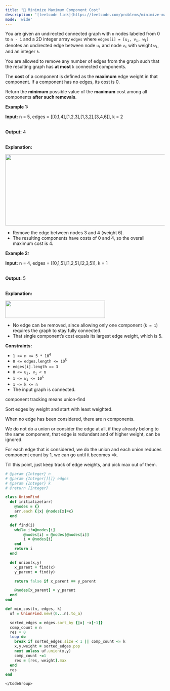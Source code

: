 ```yaml
---
title: "🧀 Minimize Maximum Component Cost"
description: '[leetcode link](https://leetcode.com/problems/minimize-maximum-component-cost/description/)'
mode: 'wide'
---
```

<Tabs>
  <Tab title="Question" icon="circle-question" iconType="regular">
    <Card>
      <p data-end="331" data-start="85">You are given an undirected connected graph with <code data-end="137" data-start="134">n</code> nodes labeled from 0 to <code data-end="171" data-start="164">n - 1</code> and a 2D integer array <code data-end="202" data-start="195">edges</code> where <code data-end="234" data-start="209">edges[i] = [u<sub>i</sub>, v<sub>i</sub>, w<sub>i</sub>]</code> denotes an undirected edge between node <code data-end="279" data-start="275">u<sub>i</sub></code> and node <code data-end="293" data-start="289">v<sub>i</sub></code> with weight <code data-end="310" data-start="306">w<sub>i</sub></code>, and an integer <code data-end="330" data-start="327">k</code>.</p>  <p data-end="461" data-start="333">You are allowed to remove any number of edges from the graph such that the resulting graph has <strong>at most</strong> <code data-end="439" data-start="436">k</code> connected components.</p>  <p data-end="589" data-start="463">The <strong>cost</strong> of a component is defined as the <strong>maximum</strong> edge weight in that component. If a component has no edges, its cost is 0.</p>  <p data-end="760" data-start="661">Return the <strong>minimum</strong> possible value of the <strong>maximum</strong> cost among all components <strong data-end="759" data-start="736">after such removals</strong>.</p>   <p><strong class="example">Example 1:</strong></p>  <div class="example-block"> <p><strong>Input:</strong> <span class="example-io">n = 5, edges = [[0,1,4],[1,2,3],[1,3,2],[3,4,6]], k = 2</span></p>  <p><br/> <strong>Output:</strong> <span class="example-io">4</span></p>  <p><br/> <strong>Explanation:</strong></p>  <p><img alt="" src="https://assets.leetcode.com/uploads/2025/04/19/minimizemaximumm.jpg" style="width: 535px; height: 225px;" /></p>  <ul>  <li data-end="1070" data-start="1021">Remove the edge between nodes 3 and 4 (weight 6).</li>  <li data-end="1141" data-start="1073">The resulting components have costs of 0 and 4, so the overall maximum cost is 4.</li> </ul> </div>  <p><strong class="example">Example 2:</strong></p>  <div class="example-block"> <p><strong>Input:</strong> <span class="example-io">n = 4, edges = [[0,1,5],[1,2,5],[2,3,5]], k = 1</span></p>  <p><br/> <strong>Output:</strong> <span class="example-io">5</span></p>  <p><br/> <strong>Explanation:</strong></p>  <p><img alt="" src="https://assets.leetcode.com/uploads/2025/04/19/minmax2.jpg" style="width: 315px; height: 55px;" /></p>  <ul>  <li data-end="1315" data-start="1251">No edge can be removed, since allowing only one component (<code>k = 1</code>) requires the graph to stay fully connected.</li>  <li data-end="1389" data-start="1318">That single component&rsquo;s cost equals its largest edge weight, which is 5.</li> </ul> </div>   <p><strong>Constraints:</strong></p>  <ul>  <li><code>1 &lt;= n &lt;= 5 * 10<sup>4</sup></code></li>  <li><code>0 &lt;= edges.length &lt;= 10<sup>5</sup></code></li>  <li><code>edges[i].length == 3</code></li>  <li><code>0 &lt;= u<sub>i</sub>, v<sub>i</sub> &lt; n</code></li>  <li><code>1 &lt;= w<sub>i</sub> &lt;= 10<sup>6</sup></code></li>  <li><code>1 &lt;= k &lt;= n</code></li>  <li>The input graph is connected.</li> </ul> 
    </Card>
  </Tab>
  <Tab title="Solution" icon="lightbulb" iconType="regular" >
    <Card>
      component tracking means union-find

Sort edges by weight and start with least weighted. 

When no edge has been considered, there are n components.

We do not do a union or consider the edge at all, if they already belong to the same component,
that edge is redundant and of higher weight, can be ignored. 

For each edge that is considered, we do the union and
each union reduces component count by 1, we can go until it becomes =k.

Till this point, just keep track of edge weights, and pick max out of them.
</Card>
  <Expandable title="code">
    <CodeGroup dropdown>
```ruby title="Minimize Maximum Component Cost" lines
# @param {Integer} n
# @param {Integer[][]} edges
# @param {Integer} k
# @return {Integer}

class UnionFind
  def initialize(arr)
    @nodes = {}
    arr.each {|x| @nodes[x]=x}
  end

  def find(i)
    while i!=@nodes[i]
        @nodes[i] = @nodes[@nodes[i]]
        i = @nodes[i]
    end
    return i
  end

  def union(x,y)
    x_parent = find(x)
    y_parent = find(y)

    return false if x_parent == y_parent

    @nodes[x_parent] = y_parent
  end
end

def min_cost(n, edges, k)
  uf = UnionFind.new((0...n).to_a)

  sorted_edges = edges.sort_by {|x| -x[-1]}
  comp_count = n
  res = 0
  loop do
    break if sorted_edges.size < 1 || comp_count <= k
    x,y,weight = sorted_edges.pop
    next unless uf.union(x,y)
    comp_count -=1
    res = [res, weight].max
  end
  res
end
```
    </CodeGroup>
  </Expandable>
  </Tab>
</Tabs>